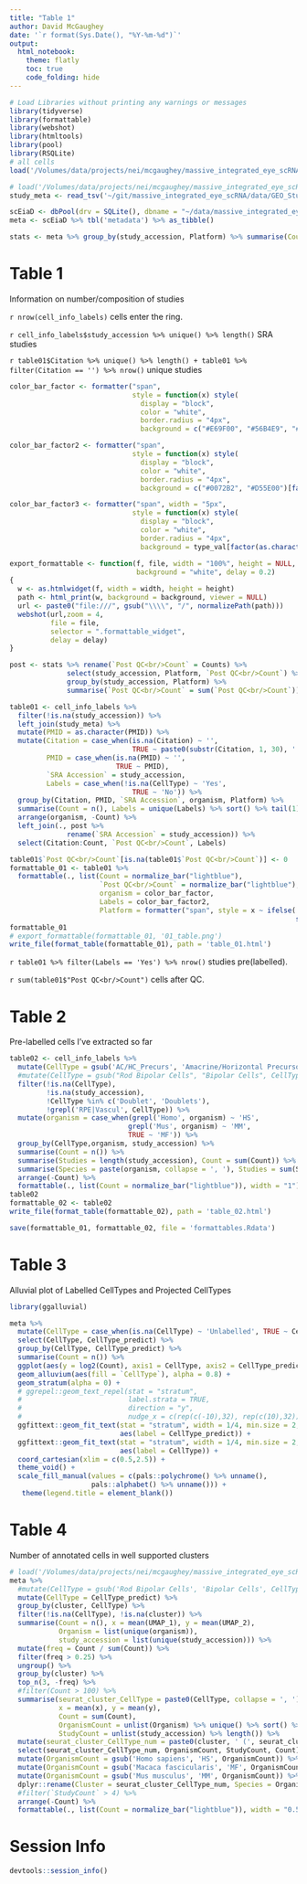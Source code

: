 ```yaml
---
title: "Table 1"
author: David McGaughey
date: '`r format(Sys.Date(), "%Y-%m-%d")`'
output: 
  html_notebook:
    theme: flatly
    toc: true
    code_folding: hide
---
```


```r
# Load Libraries without printing any warnings or messages
library(tidyverse)
library(formattable)
library(webshot)
library(htmltools)
library(pool)
library(RSQLite)
# all cells
load('/Volumes/data/projects/nei/mcgaughey/massive_integrated_eye_scRNA/cell_info_labelled.Rdata')

# load('/Volumes/data/projects/nei/mcgaughey/massive_integrated_eye_scRNA/fastMNN_umap_full.Rdata')
study_meta <- read_tsv('~/git/massive_integrated_eye_scRNA/data/GEO_Study_Level_Metadata.tsv')

scEiaD <- dbPool(drv = SQLite(), dbname = "~/data/massive_integrated_eye_scRNA/MOARTABLES__anthology_limmaFALSE___Mus_musculus_Macaca_fascicularis_Homo_sapiens-5000-counts-TabulaDroplet-batch-scVI-8-0.1-15-7.sqlite", idleTimeout = 3600000)
meta <- scEiaD %>% tbl('metadata') %>% as_tibble()

stats <- meta %>% group_by(study_accession, Platform) %>% summarise(Counts = n())
```

# Table 1
Information on number/composition of studies

`r nrow(cell_info_labels)` cells enter the ring.

`r cell_info_labels$study_accession %>% unique() %>% length()` SRA studies

`r table01$Citation %>% unique() %>% length() + table01 %>% filter(Citation == '') %>% nrow()` unique studies

```r
color_bar_factor <- formatter("span",
                              style = function(x) style(
                                display = "block",
                                color = "white",
                                border.radius = "4px",
                                background = c("#E69F00", "#56B4E9", "#009E73")[factor(as.character(x))]))

color_bar_factor2 <- formatter("span",
                              style = function(x) style(
                                display = "block",
                                color = "white",
                                border.radius = "4px",
                                background = c("#0072B2", "#D55E00")[factor(as.character(x))]))

color_bar_factor3 <- formatter("span", width = "5px",
                              style = function(x) style(
                                display = "block",
                                color = "white",
                                border.radius = "4px",
                                background = type_val[factor(as.character(x))]))

export_formattable <- function(f, file, width = "100%", height = NULL, 
                               background = "white", delay = 0.2)
{
  w <- as.htmlwidget(f, width = width, height = height)
  path <- html_print(w, background = background, viewer = NULL)
  url <- paste0("file:///", gsub("\\\\", "/", normalizePath(path)))
  webshot(url,zoom = 4,
          file = file, 
          selector = ".formattable_widget",
          delay = delay)
}

post <- stats %>% rename(`Post QC<br/>Count` = Counts) %>% 
              select(study_accession, Platform, `Post QC<br/>Count`) %>% 
              group_by(study_accession, Platform) %>% 
              summarise(`Post QC<br/>Count` = sum(`Post QC<br/>Count`))

table01 <- cell_info_labels %>% 
  filter(!is.na(study_accession)) %>% 
  left_join(study_meta) %>% 
  mutate(PMID = as.character(PMID)) %>% 
  mutate(Citation = case_when(is.na(Citation) ~ '',
                              TRUE ~ paste0(substr(Citation, 1, 30), ' ...')),
         PMID = case_when(is.na(PMID) ~ '',
                          TRUE ~ PMID),
         `SRA Accession` = study_accession,
         Labels = case_when(!is.na(CellType) ~ 'Yes',
                              TRUE ~ 'No')) %>% 
  group_by(Citation, PMID, `SRA Accession`, organism, Platform) %>% 
  summarise(Count = n(), Labels = unique(Labels) %>% sort() %>% tail(1)) %>% 
  arrange(organism, -Count) %>% 
  left_join(., post %>% 
              rename(`SRA Accession` = study_accession)) %>% 
  select(Citation:Count, `Post QC<br/>Count`, Labels)

table01$`Post QC<br/>Count`[is.na(table01$`Post QC<br/>Count`)] <- 0
formattable_01 <- table01 %>% 
  formattable(., list(Count = normalize_bar("lightblue"),
                      `Post QC<br/>Count` = normalize_bar("lightblue"),
                      organism = color_bar_factor,
                      Labels = color_bar_factor2,
                      Platform = formatter("span", style = x ~ ifelse(!grepl('SMART|C1', x), 
                                                                      style(font.weight = "bold"), NA))))
formattable_01
# export_formattable(formattable_01, '01_table.png')
write_file(format_table(formattable_01), path = 'table_01.html')
```
`r table01 %>% filter(Labels == 'Yes') %>% nrow()` studies pre(labelled).

`r sum(table01$"Post QC<br/>Count")` cells after QC.

# Table 2
Pre-labelled cells I've extracted so far
```r
table02 <- cell_info_labels %>% 
  mutate(CellType = gsub('AC/HC_Precurs', 'Amacrine/Horizontal Precursors', CellType)) %>% 
  #mutate(CellType = gsub("Rod Bipolar Cells", "Bipolar Cells", CellType)) %>% 
  filter(!is.na(CellType), 
         !is.na(study_accession), 
         !CellType %in% c('Doublet', 'Doublets'),
         !grepl('RPE|Vascul', CellType)) %>% 
  mutate(organism = case_when(grepl('Homo', organism) ~ 'HS',
                             grepl('Mus', organism) ~ 'MM',
                             TRUE ~ 'MF')) %>% 
  group_by(CellType,organism, study_accession) %>% 
  summarise(Count = n()) %>% 
  summarise(Studies = length(study_accession), Count = sum(Count)) %>% 
  summarise(Species = paste(organism, collapse = ', '), Studies = sum(Studies), Count = sum(Count)) %>% 
  arrange(-Count) %>% 
  formattable(., list(Count = normalize_bar("lightblue")), width = "1")
table02
formattable_02 <- table02
write_file(format_table(formattable_02), path = 'table_02.html')

save(formattable_01, formattable_02, file = 'formattables.Rdata')
```

# Table 3 
Alluvial plot of Labelled CellTypes and Projected CellTypes
```r
library(ggalluvial)

meta %>% 
  mutate(CellType = case_when(is.na(CellType) ~ 'Unlabelled', TRUE ~ CellType)) %>% 
  select(CellType, CellType_predict) %>% 
  group_by(CellType, CellType_predict) %>% 
  summarise(Count = n()) %>% 
  ggplot(aes(y = log2(Count), axis1 = CellType, axis2 = CellType_predict, )) +
  geom_alluvium(aes(fill = `CellType`), alpha = 0.8) +
  geom_stratum(alpha = 0) +
  # ggrepel::geom_text_repel(stat = "stratum", 
  #                          label.strata = TRUE, 
  #                          direction = "y",
  #                          nudge_x = c(rep(c(-10),32), rep(c(10),32))) +
  ggfittext::geom_fit_text(stat = "stratum", width = 1/4, min.size = 2,
                           aes(label = CellType_predict)) +
  ggfittext::geom_fit_text(stat = "stratum", width = 1/4, min.size = 2,
                           aes(label = CellType)) +
  coord_cartesian(xlim = c(0.5,2.5)) +
  theme_void() +
  scale_fill_manual(values = c(pals::polychrome() %>% unname(),
                    pals::alphabet() %>% unname())) +
   theme(legend.title = element_blank())


```
# Table 4
Number of annotated cells in well supported clusters
```r
# load('/Volumes/data/projects/nei/mcgaughey/massive_integrated_eye_scRNA/umap/Mus_musculus_Macaca_fascicularis_Homo_sapiens__n_features5000__counts__full__batch__scVI__dims30__mindist0.3__nneighbors50.umap.Rdata')
meta %>%
  #mutate(CellType = gsub('Rod Bipolar Cells', 'Bipolar Cells', CellType)) %>%
  mutate(CellType = CellType_predict) %>%
  group_by(cluster, CellType) %>%
  filter(!is.na(CellType), !is.na(cluster)) %>%
  summarise(Count = n(), x = mean(UMAP_1), y = mean(UMAP_2),
            Organism = list(unique(organism)),
            study_accession = list(unique(study_accession))) %>%
  mutate(freq = Count / sum(Count)) %>%
  filter(freq > 0.25) %>%
  ungroup() %>%
  group_by(cluster) %>%
  top_n(3, -freq) %>%
  #filter(Count > 100) %>%
  summarise(seurat_cluster_CellType = paste0(CellType, collapse = ', '),
            x = mean(x), y = mean(y),
            Count = sum(Count),
            OrganismCount = unlist(Organism) %>% unique() %>% sort() %>% paste(., collapse = ', '),
            StudyCount = unlist(study_accession) %>% length()) %>%
  mutate(seurat_cluster_CellType_num = paste0(cluster, ' (', seurat_cluster_CellType, ')')) %>%
  select(seurat_cluster_CellType_num, OrganismCount, StudyCount, Count) %>%
  mutate(OrganismCount = gsub('Homo sapiens', 'HS', OrganismCount)) %>%
  mutate(OrganismCount = gsub('Macaca fascicularis', 'MF', OrganismCount)) %>%
  mutate(OrganismCount = gsub('Mus musculus', 'MM', OrganismCount)) %>%
  dplyr::rename(Cluster = seurat_cluster_CellType_num, Species = OrganismCount, `Study Count`  = StudyCount) %>%
  #filter(`StudyCount` > 4) %>%
  arrange(-Count) %>%
  formattable(., list(Count = normalize_bar("lightblue")), width = "0.5")

```
# Session Info
```r
devtools::session_info()
```